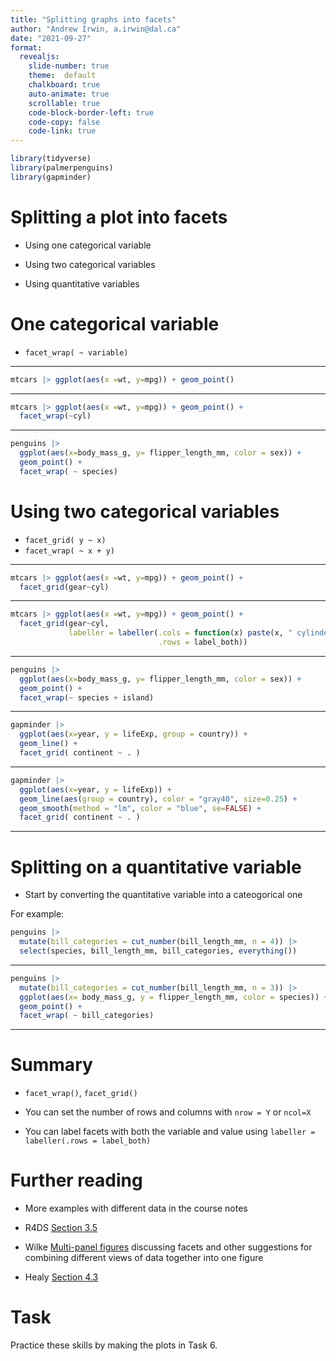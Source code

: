 ```yaml
---
title: "Splitting graphs into facets"
author: "Andrew Irwin, a.irwin@dal.ca"
date: "2021-09-27"
format:
  revealjs:
    slide-number: true
    theme:  default
    chalkboard: true
    auto-animate: true
    scrollable: true
    code-block-border-left: true
    code-copy: false
    code-link: true
---
```


```r
library(tidyverse)
library(palmerpenguins)
library(gapminder)
```

# Splitting a plot into facets

* Using one categorical variable

* Using two categorical variables

* Using quantitative variables

# One categorical variable

* `facet_wrap( ~ variable)`

---

```r
mtcars |> ggplot(aes(x =wt, y=mpg)) + geom_point()
```

---

```r
mtcars |> ggplot(aes(x =wt, y=mpg)) + geom_point() +
  facet_wrap(~cyl)
```

---

```r
penguins |>
  ggplot(aes(x=body_mass_g, y= flipper_length_mm, color = sex)) +
  geom_point() + 
  facet_wrap( ~ species)
```



# Using two categorical variables

* `facet_grid( y ~ x)`
* `facet_wrap( ~ x + y)`

---

```r
mtcars |> ggplot(aes(x =wt, y=mpg)) + geom_point() +
  facet_grid(gear~cyl)
```

---


```r
mtcars |> ggplot(aes(x =wt, y=mpg)) + geom_point() +
  facet_grid(gear~cyl, 
             labeller = labeller(.cols = function(x) paste(x, " cylinders"),
                                 .rows = label_both))
```


---


```r
penguins |>
  ggplot(aes(x=body_mass_g, y= flipper_length_mm, color = sex)) +
  geom_point() + 
  facet_wrap(~ species + island)
```

---

```r
gapminder |>
  ggplot(aes(x=year, y = lifeExp, group = country)) + 
  geom_line() +
  facet_grid( continent ~ . )
```

---

```r
gapminder |>
  ggplot(aes(x=year, y = lifeExp)) + 
  geom_line(aes(group = country), color = "gray40", size=0.25) +
  geom_smooth(method = "lm", color = "blue", se=FALSE) + 
  facet_grid( continent ~ . )
```

---

# Splitting on a quantitative variable

* Start by converting the quantitative variable into a cateogorical one

For example:

```r
penguins |> 
  mutate(bill_categories = cut_number(bill_length_mm, n = 4)) |>
  select(species, bill_length_mm, bill_categories, everything())
```

---

```r
penguins |> 
  mutate(bill_categories = cut_number(bill_length_mm, n = 3)) |>
  ggplot(aes(x= body_mass_g, y = flipper_length_mm, color = species)) + 
  geom_point() + 
  facet_wrap( ~ bill_categories)
```

---

# Summary

* `facet_wrap()`, `facet_grid()`

* You can set the number of rows and columns with `nrow = Y` or `ncol=X`

* You can label facets with both the variable and value using `labeller = labeller(.rows = label_both)`


# Further reading

* More examples with different data in the course notes

* R4DS [Section 3.5](https://r4ds.had.co.nz/data-visualisation.html#facets)

* Wilke [Multi-panel figures](https://clauswilke.com/dataviz/multi-panel-figures.html) discussing facets and other suggestions for combining different views of data together into one figure

* Healy [Section 4.3](https://socviz.co/groupfacettx.html#facet-to-make-small-multiples)


# Task

Practice these skills by making the plots in Task 6.

